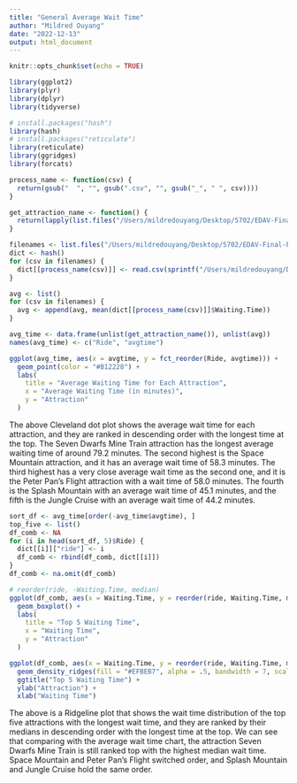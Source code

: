 ```yaml
---
title: "General Average Wait Time"
author: "Mildred Ouyang"
date: "2022-12-13"
output: html_document
---
```


```r
knitr::opts_chunk$set(echo = TRUE)
```

```r
library(ggplot2)
library(plyr)
library(dplyr)
library(tidyverse)

# install.packages("hash")
library(hash)
# install.packages("reticulate")
library(reticulate)
library(ggridges)
library(forcats)
```

```r
process_name <- function(csv) {
  return(gsub("  ", "", gsub(".csv", "", gsub("_", " ", csv))))
}

get_attraction_name <- function() {
  return(lapply(list.files("/Users/mildredouyang/Desktop/5702/EDAV-Final-Project/Data/data/Magic Kingdom/xysong_python"), process_name))
}

filenames <- list.files("/Users/mildredouyang/Desktop/5702/EDAV-Final-Project/Data/data/cleaned")
dict <- hash()
for (csv in filenames) {
  dict[[process_name(csv)]] <- read.csv(sprintf("/Users/mildredouyang/Desktop/5702/EDAV-Final-Project/Data/data/cleaned/%s", csv))
}
```

```r
avg <- list()
for (csv in filenames) {
  avg <- append(avg, mean(dict[[process_name(csv)]]$Waiting.Time))
}
```

```r
avg_time <- data.frame(unlist(get_attraction_name()), unlist(avg))
names(avg_time) <- c("Ride", "avgtime")
```

```r
ggplot(avg_time, aes(x = avgtime, y = fct_reorder(Ride, avgtime))) +
  geom_point(color = "#B12228") +
  labs(
    title = "Average Waiting Time for Each Attraction",
    x = "Average Waiting Time (in minutes)",
    y = "Attraction"
  )
```

The above Cleveland dot plot shows the average wait time for each attraction, and they are ranked in descending order with the longest time at the top. The Seven Dwarfs Mine Train attraction has the longest average waiting time of around 79.2 minutes. The second highest is the Space Mountain attraction, and it has an average wait time of 58.3 minutes. The third highest has a very close average wait time as the second one, and it is the Peter Pan's Flight attraction with a wait time of 58.0 minutes. The fourth is the Splash Mountain with an average wait time of 45.1 minutes, and the fifth is the Jungle Cruise with an average wait time of 44.2 minutes.      
```r
sort_df <- avg_time[order(-avg_time$avgtime), ]
top_five <- list()
df_comb <- NA
for (i in head(sort_df, 5)$Ride) {
  dict[[i]]["ride"] <- i
  df_comb <- rbind(df_comb, dict[[i]])
}
df_comb <- na.omit(df_comb)
```

```r
# reorder(ride, -Waiting.Time, median)
ggplot(df_comb, aes(x = Waiting.Time, y = reorder(ride, Waiting.Time, median))) +
  geom_boxplot() +
  labs(
    title = "Top 5 Waiting Time",
    x = "Waiting Time",
    y = "Attraction"
  )
```

```r
ggplot(df_comb, aes(x = Waiting.Time, y = reorder(ride, Waiting.Time, median))) +
  geom_density_ridges(fill = "#EFBEB7", alpha = .5, bandwidth = 7, scale = 1.4) +
  ggtitle("Top 5 Waiting Time") +
  ylab("Attraction") +
  xlab("Waiting Time")
```

The above is a Ridgeline plot that shows the wait time distribution of the top five attractions with the longest wait time, and they are ranked by their medians in descending order with the longest time at the top. We can see that comparing with the average wait time chart, the attraction Seven Dwarfs Mine Train is still ranked top with the highest median wait time. Space Mountain and Peter Pan's Flight switched order, and Splash Mountain and Jungle Cruise hold the same order. 